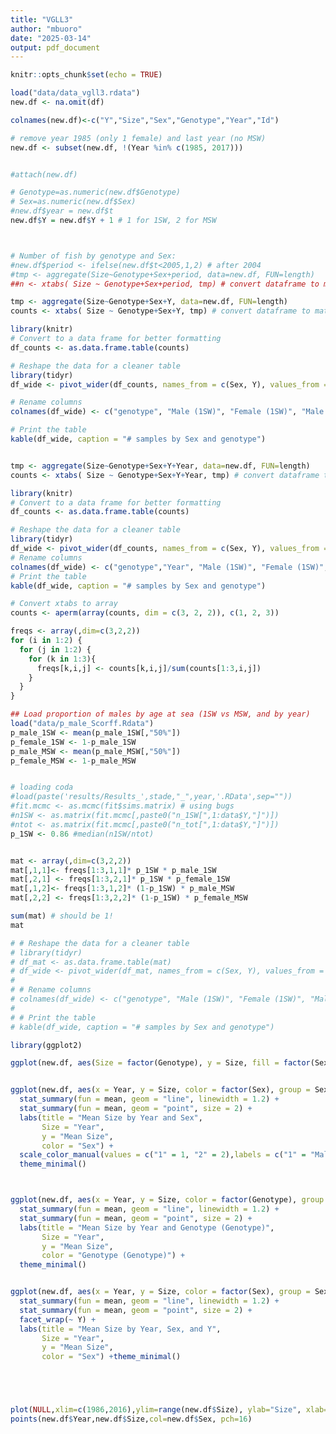 ```yaml
---
title: "VGLL3"
author: "mbuoro"
date: "2025-03-14"
output: pdf_document
---
```


```r
knitr::opts_chunk$set(echo = TRUE)
```

```r
load("data/data_vgll3.rdata")
new.df <- na.omit(df)

colnames(new.df)<-c("Y","Size","Sex","Genotype","Year","Id")

# remove year 1985 (only 1 female) and last year (no MSW)
new.df <- subset(new.df, !(Year %in% c(1985, 2017)))


#attach(new.df)

# Genotype=as.numeric(new.df$Genotype)
# Sex=as.numeric(new.df$Sex)
#new.df$year = new.df$t
new.df$Y = new.df$Y + 1 # 1 for 1SW, 2 for MSW



# Number of fish by genotype and Sex:
#new.df$period <- ifelse(new.df$t<2005,1,2) # after 2004
#tmp <- aggregate(Size~Genotype+Sex+period, data=new.df, FUN=length)
##n <- xtabs( Size ~ Genotype+Sex+period, tmp) # convert dataframe to matrix

tmp <- aggregate(Size~Genotype+Sex+Y, data=new.df, FUN=length)
counts <- xtabs( Size ~ Genotype+Sex+Y, tmp) # convert dataframe to matrix

library(knitr)
# Convert to a data frame for better formatting
df_counts <- as.data.frame.table(counts)

# Reshape the data for a cleaner table
library(tidyr)
df_wide <- pivot_wider(df_counts, names_from = c(Sex, Y), values_from = Freq)

# Rename columns
colnames(df_wide) <- c("genotype", "Male (1SW)", "Female (1SW)", "Male (MSW)", "Female (MSW)")

# Print the table
kable(df_wide, caption = "# samples by Sex and genotype")


tmp <- aggregate(Size~Genotype+Sex+Y+Year, data=new.df, FUN=length)
counts <- xtabs( Size ~ Genotype+Sex+Y+Year, tmp) # convert dataframe to matrix

library(knitr)
# Convert to a data frame for better formatting
df_counts <- as.data.frame.table(counts)

# Reshape the data for a cleaner table
library(tidyr)
df_wide <- pivot_wider(df_counts, names_from = c(Sex, Y), values_from = Freq)
# Rename columns
colnames(df_wide) <- c("genotype","Year", "Male (1SW)", "Female (1SW)", "Male (MSW)", "Female (MSW)")
# Print the table
kable(df_wide, caption = "# samples by Sex and genotype")


```

```r

# Convert xtabs to array
counts <- aperm(array(counts, dim = c(3, 2, 2)), c(1, 2, 3))

freqs <- array(,dim=c(3,2,2))
for (i in 1:2) {
  for (j in 1:2) {
    for (k in 1:3){
      freqs[k,i,j] <- counts[k,i,j]/sum(counts[1:3,i,j])
    }
  }
}

## Load proportion of males by age at sea (1SW vs MSW, and by year)
load("data/p_male_Scorff.Rdata")
p_male_1SW <- mean(p_male_1SW[,"50%"])
p_female_1SW <- 1-p_male_1SW
p_male_MSW <- mean(p_male_MSW[,"50%"])
p_female_MSW <- 1-p_male_MSW


# loading coda
#load(paste('results/Results_',stade,"_",year,'.RData',sep=""))
#fit.mcmc <- as.mcmc(fit$sims.matrix) # using bugs
#n1SW <- as.matrix(fit.mcmc[,paste0("n_1SW[",1:data$Y,"]")])
#ntot <- as.matrix(fit.mcmc[,paste0("n_tot[",1:data$Y,"]")])
p_1SW <- 0.86 #median(n1SW/ntot)


mat <- array(,dim=c(3,2,2))
mat[,1,1]<- freqs[1:3,1,1]* p_1SW * p_male_1SW
mat[,2,1] <- freqs[1:3,2,1]* p_1SW * p_female_1SW
mat[,1,2]<- freqs[1:3,1,2]* (1-p_1SW) * p_male_MSW
mat[,2,2] <- freqs[1:3,2,2]* (1-p_1SW) * p_female_MSW

sum(mat) # should be 1!
mat

# # Reshape the data for a cleaner table
# library(tidyr)
# df_mat <- as.data.frame.table(mat)
# df_wide <- pivot_wider(df_mat, names_from = c(Sex, Y), values_from = Freq)
# 
# # Rename columns
# colnames(df_wide) <- c("genotype", "Male (1SW)", "Female (1SW)", "Male (MSW)", "Female (MSW)")
# 
# # Print the table
# kable(df_wide, caption = "# samples by Sex and genotype")
```

```r
library(ggplot2)

ggplot(new.df, aes(Size = factor(Genotype), y = Size, fill = factor(Sex))) + geom_boxplot(alpha = 0.7) + labs(title = "Distribution of Size by Genotype and Sex", Size = "Genotype", y = "Size", fill = "Sex") + theme_minimal()


ggplot(new.df, aes(x = Year, y = Size, color = factor(Sex), group = Sex)) +
  stat_summary(fun = mean, geom = "line", linewidth = 1.2) +
  stat_summary(fun = mean, geom = "point", size = 2) +
  labs(title = "Mean Size by Year and Sex",
       Size = "Year",
       y = "Mean Size",
       color = "Sex") +
  scale_color_manual(values = c("1" = 1, "2" = 2),labels = c("1" = "Male", "2" = "Female")) +
  theme_minimal()



ggplot(new.df, aes(x = Year, y = Size, color = factor(Genotype), group = Genotype)) +
  stat_summary(fun = mean, geom = "line", linewidth = 1.2) +
  stat_summary(fun = mean, geom = "point", size = 2) +
  labs(title = "Mean Size by Year and Genotype (Genotype)",
       Size = "Year",
       y = "Mean Size",
       color = "Genotype (Genotype)") +
  theme_minimal()


ggplot(new.df, aes(x = Year, y = Size, color = factor(Sex), group = Sex)) +
  stat_summary(fun = mean, geom = "line", linewidth = 1.2) +
  stat_summary(fun = mean, geom = "point", size = 2) +
  facet_wrap(~ Y) +
  labs(title = "Mean Size by Year, Sex, and Y",
       Size = "Year",
       y = "Mean Size",
       color = "Sex") +theme_minimal()





plot(NULL,xlim=c(1986,2016),ylim=range(new.df$Size), ylab="Size", xlab="")
points(new.df$Year,new.df$Size,col=new.df$Sex, pch=16)
```
